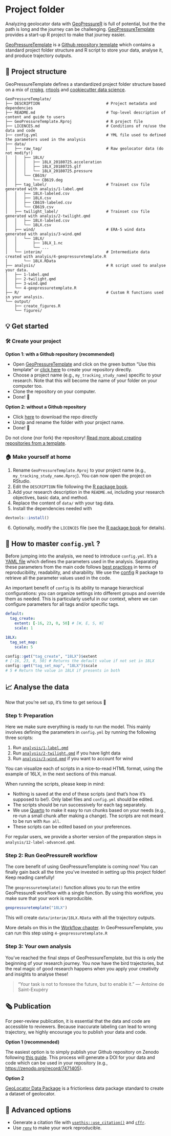 # Project folder

Analyzing geolocator data with [GeoPressureR](https://raphaelnussbaumer.com/GeoPressureR/) is full of potential, but the the path is long and the journey can be challenging. [GeoPressureTemplate](https://github.com/Rafnuss/GeoPressureTemplate) provides a start-up R project to make that journey easier.

::: callout-info
[GeoPressureTemplate](https://github.com/Rafnuss/GeoPressureTemplate) is a [Github repository template](https://docs.github.com/articles/creating-a-repository-from-a-template/) which contains a standard project folder structure and R script to store your data, analyse it, and produce trajectory outputs.
:::

## 📁 Project structure

GeoPressureTemplate defines a standardized project folder structure based on a mix of [rrrpkg](https://github.com/ropensci/rrrpkg#getting-started-with-a-research-compendium), [rrtools](https://github.com/benmarwick/rrtools#4-rrtoolsuse_analysis) and [cookiecutter data science](http://drivendata.github.io/cookiecutter-data-science/#directory-structure).

```         
GeoPressureTemplate/
├── DESCRIPTION                             # Project metadata and dependencies
├── README.md                               # Top-level description of content and guide to users
├── GeoPressureTemplate.Rproj               # R project file
├── LICENCES.md                             # Conditions of re/use the data and code
├── config.yml                              # YML file used to defined the parameters used in the analysis
├── data/                                 
│   ├── raw_tag/                            # Raw geolocator data (do not modify!)
│   │   ├── 18LX/
│   │   │   ├── 18LX_20180725.acceleration
│   │   │   ├── 18LX_20180725.glf
│   │   │   └── 18LX_20180725.pressure 
│   │   └── CB619/ 
│   │       └── CB619.deg
│   ├── tag_label/                          # Trainset csv file generated with analyis/1-label.qmd
│   │   ├── 18LX-labeled.csv
│   │   ├── 18LX.csv 
│   │   ├── CB619-labeled.csv
│   │   └── CB619.csv            
│   ├── twilight_label/                     # Trainset csv file generated with analyis/2-twilight.qmd
│   │   ├── 18LX-labeled.csv
│   │   └── 18LX.csv
│   ├── wind/                               # ERA-5 wind data generated with analyis/3-wind.qmd
│   │   └── 18LX/
│   │       ├── 18LX_1.nc
│   │       └── ...
│   └── interim/                            # Intermediate data created with analyis/4-geopressuretemplate.R
│       └── 18LX.RData                      
├── analysis/                               # R script used to analyse your data.
│   ├── 1-label.qmd
│   ├── 2-twilight.qmd
│   ├── 3-wind.qmd
│   └── 4-geopressuretemplate.R
├── R/                                      # Custom R functions used in your analysis.
└── output/   
    ├── create_figures.R
    └── figures/
```

## 💡 Get started

### 🛠️ Create your project

**Option 1: with a Github repository (recommended)**

-   Open [GeoPressureTemplate](https://github.com/Rafnuss/GeoPressureTemplate/) and click on the green button "Use this template" or [click here](https://github.com/Rafnuss/GeoPressureTemplate/generate) to create your repository directly.
-   Choose a project name (e.g., `my_tracking_study_name`) specific to your research. Note that this will become the name of your folder on your computer too.
-   Clone the repository on your computer.
-   Done! 🎉

**Option 2: without a Github repository**

-   Click [here](https://github.com/Rafnuss/GeoPressureTemplate/archive/refs/heads/main.zip) to download the repo directly 
-   Unzip and rename the folder with your project name.
-   Done! 🎉

::: callout-important
Do not clone (nor fork) the repository! [Read more about creating repositories from a template](https://docs.github.com/en/repositories/creating-and-managing-repositories/creating-a-repository-from-a-template).
:::

### 🏠 Make yourself at home

1.  Rename `GeoPressureTemplate.Rproj` to your project name (e.g., `my_tracking_study_name.Rproj`). You can now open the project on RStudio.
2.  Edit the `DESCRIPTION` file following the [R package book](https://r-pkgs.org/description.html).
3.  Add your research description in the `README.md`, including your research objectives, basic data, and method.
4.  Replace the content of `data/` with your tag data.
5.  Install the dependencies needed with

``` r
devtools::install()
```

6.  Optionally, modify the `LICENCES` file (see the [R package book](https://r-pkgs.org/description.html) for details).

## 💫 How to master `config.yml` ?

Before jumping into the analysis, we need to introduce `config.yml`. It's a [YAML file](https://en.wikipedia.org/wiki/YAML) which defines the parameters used in the analysis. Separating these parameters from the main code follows [best practices](https://en.wikipedia.org/wiki/Separation_of_concerns) in terms of reproducibility, readability, and sharability. We use the [config](https://rstudio.github.io/config/) R package to retrieve all the parameter values used in the code.

::: callout-note
An important benefit of `config` is its ability to manage hierarchical configurations: you can organize settings into different groups and override them as needed. This is particularly useful in our context, where we can configure parameters for all tags and/or specific tags.
:::

``` yml
default:
  tag_create:
    extent: [-16, 23, 0, 50] # [W, E, S, N]
    scale: 1

18LX:
  tag_set_map:
    scale: 5
```

``` r
config::get("tag_create", "18LX")$extent
# [-16, 23, 0, 50] # Returns the default value if not set in 18LX
config::get("tag_set_map", "18LX")$scale
# 5 # Return the value in 18LX if presents in both
```

## 📈 Analyse the data

Now that you're set up, it's time to get serious 😬

### Step 1: Preparation

Here we make sure everything is ready to run the model. This mainly involves defining the parameters in `config.yml` by running the following three scripts:

1.  Run [`analysis/1-label.qmd`](/geopressuretemplate-label.html)
2.  Run [`analysis/2-twilight.qmd`](/geopressuretemplate-twilight.html) if you have light data
3.  Run [`analysis/3-wind.qmd`](/geopressuretemplate-wind.html) if you want to account for wind

You can visualize each of scripts in a nice-to-read HTML format, using the example of 16LX, in the next sections of this manual.

::: callout-note
When running the scripts, please keep in mind:

-   Nothing is saved at the end of these scripts (and that's how it's supposed to be!). Only label files and `config.yml` should be edited.
-   The scripts should be run successively for each tag separately.
-   We use [Quarto](https://quarto.org/) to make it easy to run chunks based on your needs (e.g., re-run a small chunk after making a change). The scripts are not meant to be run with `Run all`.
-   These scripts can be edited based on your preferences.
:::

::: callout-tip
For regular users, we provide a shorter version of the preparation steps in `analysis/12-label-advanced.qmd`.
:::

### Step 2: Run GeoPressureR workflow

::: callout-caution
The core benefit of using GeoPressureTemplate is coming now! You can finally gain back all the time you've invested in setting up this project folder! Keep reading carefully!
:::

The `geopressuretemplate()` function allows you to run the entire GeoPressureR workflow with a single function. By using this workflow, you make sure that your work is reproducible.

```r
geopressuretemplate("18LX")
```

This will create `data/interim/18LX.RData` with all the trajectory outputs. 

More details on this in the [Workflow chapter](/geopressuretemplate-workflow.html). In GeoPressureTemplate, you can run this step using `4-geopressuretemplate.R`

### Step 3: Your own analysis

You've reached the final steps of GeoPressureTemplate, but this is only the beginning of your research journey. You now have the bird trajectories, but the real magic of good research happens when you apply your creativity and insights to analyse these!

> “Your task is not to foresee the future, but to enable it.” — Antoine de Saint-Exupéry

## 🗞️ Publication

::: callout-important
For peer-review publication, it is essential that the data and code are accessible to reviewers. Because inaccurate labeling can lead to wrong trajectory, we highly encourage you to publish your data and code.
:::

**Option 1 (recommended)**

The easiest option is to simply publish your Github repository on Zenodo following [this guide](https://docs.github.com/en/repositories/archiving-a-github-repository/referencing-and-citing-content). This process will generate a DOI for your data and code which can be used in your repository (e.g., <https://zenodo.org/record/7471405>).

**Option 2**

[GeoLocator Data Package](https://raphaelnussbaumer.com/GeoLocator-DP/) is a frictionless data package standard to create a dataset of geolocator.

## 🔗 Advanced options

-   Generate a citation file with [`usethis::use_citation()`](https://usethis.r-lib.org/reference/use_citation.html) and [`cffr`](https://github.com/ropensci/cffr).
-   Use [`renv`](https://rstudio.github.io/renv/index.html) to make your work reproducible.
